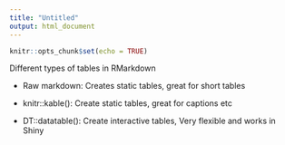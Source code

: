 ```yaml
---
title: "Untitled"
output: html_document
---
```


```r
knitr::opts_chunk$set(echo = TRUE)
```

Different types of tables in RMarkdown

- Raw markdown: Creates static tables, great for short tables

- knitr::kable(): Create static tables, great for captions etc

- DT::datatable(): Create interactive tables, Very flexible and works in Shiny
